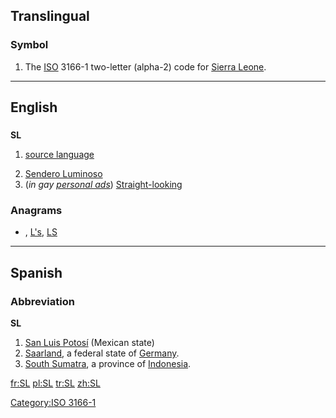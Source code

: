 {{also|.sl|s.l.}}
==Translingual==
===Symbol===
{{infl|mul|symbol}}
# The [[ISO]] 3166-1 two-letter (alpha-2) code for [[Sierra Leone]].

[[Category:ISO 3166-1]]
----
==English==

==={{initialism}}===
'''SL'''

# {{linguistics}} [[source language]]
# [[Sendero Luminoso]]
# (''in gay [[personal ad]]s'') [[straight|Straight]][[-looking]]

===Anagrams===
* {{alphagram|[[l's#English|l's]]}} , [[L's#English|L's]], [[LS#English|LS]]


----

==Spanish==

===Abbreviation===
'''SL'''

# [[San Luis Potosí]] (Mexican state)
# [[Saarland]], a federal state of [[Germany]].
# [[South Sumatra]], a province of [[Indonesia]].

[[fr:SL]]
[[pl:SL]]
[[tr:SL]]
[[zh:SL]]